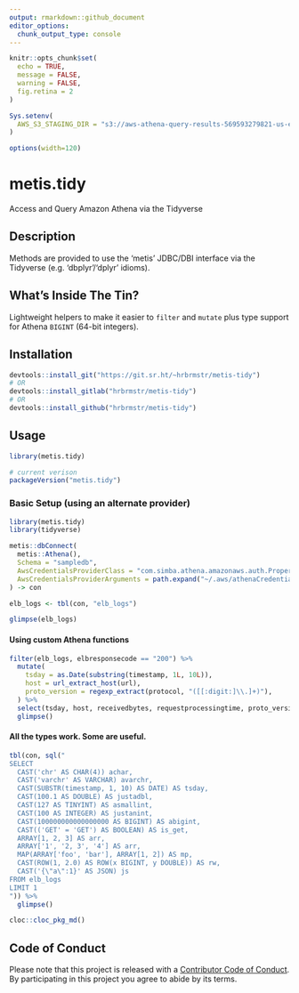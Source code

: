 ```yaml
---
output: rmarkdown::github_document
editor_options: 
  chunk_output_type: console
---
```

```r
knitr::opts_chunk$set(
  echo = TRUE,
  message = FALSE,
  warning = FALSE,
  fig.retina = 2
)

Sys.setenv(
  AWS_S3_STAGING_DIR = "s3://aws-athena-query-results-569593279821-us-east-1"
)

options(width=120)
```

# metis.tidy

Access and Query Amazon Athena via the Tidyverse

## Description

Methods are provided to use the 'metis' JDBC/DBI interface via the Tidyverse 
(e.g. 'dbplyr'/'dplyr' idioms).

## What's Inside The Tin?

Lightweight helpers to make it easier to `filter` and `mutate` plus type support for Athena `BIGINT` (64-bit integers).

## Installation

```r
devtools::install_git("https://git.sr.ht/~hrbrmstr/metis-tidy")
# OR
devtools::install_gitlab("hrbrmstr/metis-tidy")
# OR
devtools::install_github("hrbrmstr/metis-tidy")
```

## Usage

```r
library(metis.tidy)

# current verison
packageVersion("metis.tidy")
```

### Basic Setup (using an alternate provider)

```r
library(metis.tidy)
library(tidyverse)

metis::dbConnect(
  metis::Athena(),
  Schema = "sampledb",
  AwsCredentialsProviderClass = "com.simba.athena.amazonaws.auth.PropertiesFileCredentialsProvider",
  AwsCredentialsProviderArguments = path.expand("~/.aws/athenaCredentials.props")
) -> con

elb_logs <- tbl(con, "elb_logs")

glimpse(elb_logs)
```

#### Using custom Athena functions

```r
filter(elb_logs, elbresponsecode == "200") %>% 
  mutate(
    tsday = as.Date(substring(timestamp, 1L, 10L)),
    host = url_extract_host(url),
    proto_version = regexp_extract(protocol, "([[:digit:]\\.]+)"),
  ) %>% 
  select(tsday, host, receivedbytes, requestprocessingtime, proto_version) %>% 
  glimpse()
```

#### All the types work. Some are useful.

```r
tbl(con, sql("
SELECT
  CAST('chr' AS CHAR(4)) achar,
  CAST('varchr' AS VARCHAR) avarchr,
  CAST(SUBSTR(timestamp, 1, 10) AS DATE) AS tsday,
  CAST(100.1 AS DOUBLE) AS justadbl,
  CAST(127 AS TINYINT) AS asmallint,
  CAST(100 AS INTEGER) AS justanint,
  CAST(100000000000000000 AS BIGINT) AS abigint,
  CAST(('GET' = 'GET') AS BOOLEAN) AS is_get,
  ARRAY[1, 2, 3] AS arr,
  ARRAY['1', '2, 3', '4'] AS arr,
  MAP(ARRAY['foo', 'bar'], ARRAY[1, 2]) AS mp,
  CAST(ROW(1, 2.0) AS ROW(x BIGINT, y DOUBLE)) AS rw,
  CAST('{\"a\":1}' AS JSON) js
FROM elb_logs
LIMIT 1
")) %>% 
  glimpse()
```

```r
cloc::cloc_pkg_md()
```

## Code of Conduct

Please note that this project is released with a 
[Contributor Code of Conduct](CONDUCT.md). By participating in this project you 
agree to abide by its terms.
